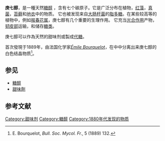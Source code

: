 {{chembox
| Name = 庚七醇
| NameEn = Volemitol
| ImageFile = Volemitol.png
| ImageSize = 200px
| ImageName = Chemical structure of volemitol
| IUPACName = (2''R'',3''R'',5''R'',6''R'')-heptane-1,2,3,4,5,6,7-heptol
| OtherNames = <small>D</small>-''glycero''-<small>D</small>-''talo''-heptitol, ''alpha''-sedoheptitol,<br />''beta''-mannoheptitol
| Section1 = {{Chembox Identifiers
| CASNo = 488-38-0
| CASNo_Ref = {{cascite|correct|??}}
|  SMILES  =  O[C@@H]([C@@H](O)C(O)[C@H](O)[C@H](O)CO)CO
|  ChemSpiderID  =  390172
|  StdInChI_Ref  = {{stdinchicite|correct|chemspider}}|  StdInChI  =  1S/C7H16O7/c8-1-3(10)5(12)7(14)6(13)4(11)2-9/h3-14H,1-2H2/t3-,4-,5-,6-/m1/s1
|  StdInChIKey_Ref  = {{stdinchicite|correct|chemspider}}|  StdInChIKey  =  OXQKEKGBFMQTML-KVTDHHQDSA-N
|  ChemSpiderID_Ref  = {{chemspidercite|correct|chemspider}}
}}
| Section2 = {{Chembox Properties
| C=7|H=16|O=7
| Density =
| MeltingPt = 152-153 °C
| BoilingPt =
  }}
}}

'''庚七醇'''，是一種天然[[糖醇|糖醇]] ，含有七个碳原子。它是广泛分布在植物，[[红藻|红藻]]，[[真菌|真菌]]，[[苔藓|苔藓]]和[[地衣|地衣]]中的物质。 它也被发现来自[[大肠杆菌|大肠杆菌]]的[[脂多糖|脂多糖]]。在某些较高等的植物中，例如[[报春花属|报春花属]]，庚七醇有几个重要的生理作用。 它充当[[光合作用|光合作用]]产物，[[韧皮部|韧皮部]]运输，和储存[[糖类|糖类]]。

庚七醇可以作為天然的甜味剂或製成[[代糖|代糖]]。

首次發現于1889年，由法国化学家''[[Émile_Bourquelot|Émile Bourquelot]]''，在{{le|多汁乳菇|Lactarius volemus}}中中分离出来庚七醇的白色结晶物质<ref>E. Bourquelot, ''Bull. Soc. Mycol. Fr.'', 5 (1889) 132.</ref>。

== 参见 ==
* [[糖醇|糖醇]]
* [[甜味劑|甜味劑]]

== 参考文献 ==
{{Reflist}}

{{糖醇}}

[[Category:甜味剂|Category:甜味剂]]
[[Category:糖醇|Category:糖醇]]
[[Category:1880年代发现的物质|Category:1880年代发现的物质]]